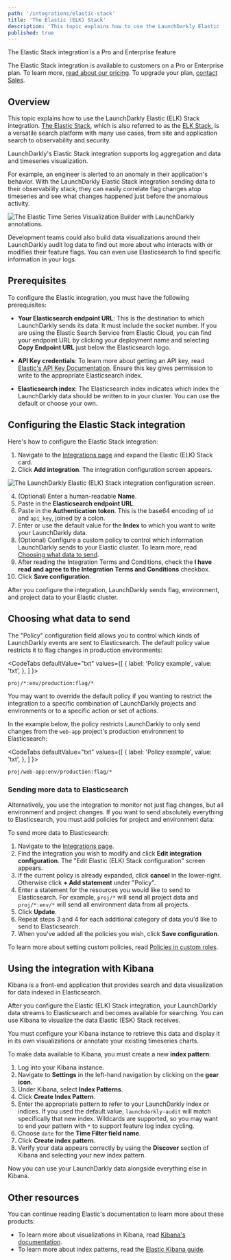 ```yaml
---
path: '/integrations/elastic-stack'
title: 'The Elastic (ELK) Stack'
description: 'This topic explains how to use the LaunchDarkly Elastic (ELK) Stack integration. The Elastic Stack (formerly referred to as the ELK stack) is a search platform used widely as an observability and security platform.'
published: true
---
```


<Callout intent="primary">
  <CalloutTitle>The Elastic Stack integration is a Pro and Enterprise feature</CalloutTitle>
  <CalloutDescription>

The Elastic Stack integration is available to customers on a Pro or Enterprise plan. To learn more, [read about our pricing](https://launchdarkly.com/pricing/). To upgrade your plan, [contact Sales](https://launchdarkly.com/contact-sales/).

  </CalloutDescription>
</Callout>

## Overview

This topic explains how to use the LaunchDarkly Elastic (ELK) Stack integration. [The Elastic Stack](https://elastic.co), which is also referred to as the [ELK Stack](https://elastic.co/elk), is a versatile search platform with many use cases, from site and application search to observability and security.

LaunchDarkly's Elastic Stack integration supports log aggregation and data and timeseries visualization.

For example, an engineer is alerted to an anomaly in their application's behavior. With the LaunchDarkly Elastic Stack integration sending data to their observability stack, they can easily correlate flag changes atop timeseries and see what changes happened just before the anomalous activity.

![The Elastic Time Series Visualization Builder with LaunchDarkly annotations.](../../images/elastic-annotated-graph.png)

Development teams could also build data visualizations around their LaunchDarkly audit log data to find out more about who interacts with or modifies their feature flags. You can even use Elasticsearch to find specific information in your logs.

## Prerequisites

To configure the Elastic integration, you must have the following prerequisites:

* **Your Elasticsearch endpoint URL**: This is the destination to which LaunchDarkly sends its data. It must include the socket number. If you are using the Elastic Search Service from Elastic Cloud, you can find your endpoint URL by clicking your deployment name and selecting **Copy Endpoint URL** just below the Elasticsearch logo.

* **API Key credentials**: To learn more about getting an API key, read [Elastic's API Key Documentation](https://www.elastic.co/guide/en/elasticsearch/reference/7.10/security-api-create-api-key.html). Ensure this key gives permission to write to the appropriate Elasticsearch index.

* **Elasticsearch index**: The Elasticsearch index indicates which index the LaunchDarkly data should be written to in your cluster. You can use the default or choose your own.

## Configuring the Elastic Stack integration

Here's how to configure the Elastic Stack integration:

1. Navigate to the [Integrations page](https://app.launchdarkly.com/default/integrations) and expand the Elastic (ELK) Stack card.
3. Click **Add integration**. The integration configuration screen appears.

![The LaunchDarkly Elastic (ELK) Stack integration configuration screen.](../../images/elastic-integration.png)

4. (Optional) Enter a human-readable **Name**.
5. Paste in the **Elasticsearch endpoint URL**.
6. Paste in the **Authentication token**. This is the base64 encoding of `id` and `api_key`, joined by a colon.
7. Enter or use the default value for the **Index** to which you want to write your LaunchDarkly data.
8. (Optional) Configure a custom policy to control which information LaunchDarkly sends to your Elastic cluster. To learn more, read [Choosing what data to send](#choosing-what-data-to-send).
9. After reading the Integration Terms and Conditions, check the **I have read and agree to the Integration Terms and Conditions** checkbox.
10. Click **Save configuration**.

After you configure the integration, LaunchDarkly sends flag, environment, and project data to your Elastic cluster.

## Choosing what data to send

The "Policy" configuration field allows you to control which kinds of LaunchDarkly events are sent to Elasticsearch. The default policy value restricts it to flag changes in production environments:

<CodeTabs
  defaultValue="txt"
  values={[
    { label: 'Policy example', value: 'txt', },
  ]
}>

<CodeTabItem value="txt">

```txt
proj/*:env/production:flag/*
```

</CodeTabItem>
</CodeTabs>

You may want to override the default policy if you wanting to restrict the integration to a specific combination of LaunchDarkly projects and environments or to a specific action or set of actions.

In the example below, the policy restricts LaunchDarkly to only send changes from the `web-app` project's production environment to Elasticsearch:

<CodeTabs
  defaultValue="txt"
  values={[
    { label: 'Policy example', value: 'txt', },
  ]
}>

<CodeTabItem value="txt">

```txt
proj/web-app:env/production:flag/*
```

</CodeTabItem>
</CodeTabs>

### Sending more data to Elasticsearch

Alternatively, you use the integration to monitor not just flag changes, but all environment and project changes. If you want to send absolutely everything to Elasticsearch, you must add policies for project and environment data:

To send more data to Elasticsearch:

1. Navigate to the [Integrations page](https://app.launchdarkly.com/default/integrations).
2. Find the integration you wish to modify and click **Edit integration configuration**. The "Edit Elastic (ELK) Stack configuration" screen appears.
3. If the current policy is already expanded, click **cancel** in the lower-right. Otherwise click **+ Add statement** under "Policy".
4. Enter a statement for the resources you would like to send to Elasticsearch. For example, `proj/*` will send all project data and `proj/*:env/*` will send all environment data from all projects.
5.  Click **Update**.
6. Repeat steps 3 and 4 for each additional category of data you'd like to send to Elasticsearch.
6. When you've added all the policies you wish, click **Save configuration**.

To learn more about setting custom policies, read [Policies in custom roles](/home/members/role-policies).

## Using the integration with Kibana

Kibana is a front-end application that provides search and data visualization for data indexed in Elasticsearch.

After you configure the Elastic (ELK) Stack integration, your LaunchDarkly data streams to Elasticsearch and becomes available for searching. You can use Kibana to visualize the data Elastic (ESK) Stack receives.

You must configure your Kibana instance to retrieve this data and display it in its own visualizations or annotate your existing timeseries charts.

To make data available to Kibana, you must create a new **index pattern**:

1. Log into your Kibana instance.
2. Navigate to **Settings** in the left-hand navigation by clicking on the **gear icon**.
3. Under Kibana, select **Index Patterns**.
4. Click **Create Index Pattern**.
5. Enter the appropriate pattern to refer to your LaunchDarkly index or indices. If you used the default value, `launchdarkly-audit` will match specifically that new index. Wildcards are supported, so you may want to end your pattern with `*` to support feature log index cycling.
6. Choose `date` for the **Time Filter field name**.
7. Click **Create index pattern**.
8. Verify your data appears correctly by using the **Discover** section of Kibana and selecting your new index pattern.

Now you can use your LaunchDarkly data alongside everything else in Kibana.

## Other resources

You can continue reading Elastic's documentation to learn more about these products:

* To learn more about visualizations in Kibana, read [Kibana's documentation](https://www.elastic.co/guide/en/kibana/7.10/monitoring-data.html).
* To learn more about index patterns, read the [Elastic Kibana guide](https://www.elastic.co/guide/en/kibana/7.10/index-patterns.html).
